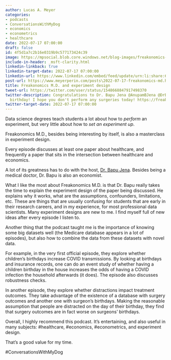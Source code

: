 ```yaml
---
author: Lucas A. Meyer
categories:
- podcasts
- ConversationsWithMyDog
- economics
- econometrics
- healthcare
date: 2022-07-17 07:00:00
draft: false
id: 4f5d1a7c2b16e0319b9c577173424c39
image: https://mpsocial.blob.core.windows.net/blog-images/freakonomics-md.jpg
include-in-header: _msft-clarity.html
linkedin-linkback: true
linkedin-target-date: 2022-07-17 07:00:00
linkedin-url: https://www.linkedin.com/embed/feed/update/urn:li:share:6954434548935921664
post-url: https://www.meyerperin.com/posts\2022-07-17-freakonomics-md.html
title: Freakonomics M.D. and experiment design
tweet-url: https://twitter.com/user/status/1548668847917498370
twitter-description: Congratulations to Dr. Bapu Jena @AnupamBJena @DrBapuPod on his
  birthday! I hope you don't perform any surgeries today! https://freakonomics.com/podcast/bad-news-its-your-surgeons-birthday/
twitter-target-date: 2022-07-17 07:00:00
---
```


Data science degrees teach students a lot about how to _perform_ an experiment, but very little about how to _set an experiment up_. 

Freakonomics M.D., besides being interesting by itself, is also a masterclass in experiment design.

Every episode discusses at least one paper about healthcare, and frequently a paper that sits in the intersection between healthcare and economics.

A lot of its greatness has to do with the host, [Dr. Bapu Jena](https://hcp.hms.harvard.edu/people/anupam-b-jena). Besides being a medical doctor, Dr. Bapu is also an economist.

What I like the most about Freakonomics M.D. is that Dr. Bapu really takes the time to explain the experiment design of the paper being discussed. He explains why it works, what are the assumptions, confounders, limitations, etc. These are things that are usually confusing for students that are early in their research careers, and in my experience, for most professional data scientists. Many experiment designs are new to me. I find myself full of new ideas after every episode I listen to.

Another thing that the podcast taught me is the importance of knowing some big datasets well (the Medicare database appears in a lot of episodes), but also how to combine the data from these datasets with novel data.

For example, in the very first official episode, they explore whether children's birthdays increase COVID transmissions. By looking at birthdays and insurance records, one can do an event study of whether having a children birthday in the house increases the odds of having a COVID infection the household afterwards (it does). The episode also discusses robustness checks.

In another episode, they explore whether distractions impact treatment outcomes. They take advantage of the existence of a database with surgery outcomes and another one with surgeon's birthdays. Making the reasonable assumption that people are distracted on the day of their birthday, they find that surgery outcomes are in fact worse on surgeons' birthdays.

Overall, I highly recommend this podcast. It's entertaining, and also useful in many subjects: #healthcare, #economics, #econometrics, and experiment design. 

That's a good value for my time.

#ConversationsWithMyDog